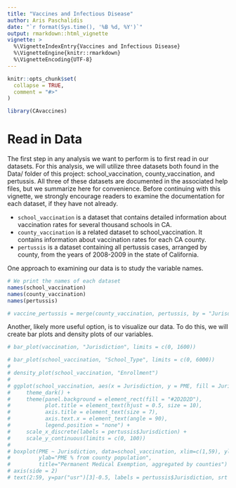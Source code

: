 ```yaml
---
title: "Vaccines and Infectious Disease"
author: Aris Paschalidis
date: "`r format(Sys.time(), '%B %d, %Y')`"
output: rmarkdown::html_vignette
vignette: >
  %\VignetteIndexEntry{Vaccines and Infectious Disease}
  %\VignetteEngine{knitr::rmarkdown}
  %\VignetteEncoding{UTF-8}
---
```


```r
knitr::opts_chunk$set(
  collapse = TRUE,
  comment = "#>"
)
```

```r
library(CAvaccines)
```

# Read in Data
The first step in any analysis we want to perform is to first read in our datasets.
For this analysis, we will utilize three datasets both found in the Data/ folder
of this project: school_vaccination, county_vaccination, and pertussis. All three 
of these datasets are documented in the associated help files, but we summarize here
for convenience. Before continuing with this vignette, we strongly encourage readers
to examine the documentation for each dataset, if they have not already.

* `school_vaccination` is a dataset that contains detailed information 
about vaccination rates for several thousand schools in CA. 
* `county_vaccination` is a related dataset to school_vaccination. It
contains information about vaccination rates for each CA county.
* `pertussis` is a dataset containing all pertussis cases, arranged by 
county, from the years of 2008-2009 in the state of California.

One approach to examining our data is to study the variable names. 

```r
# We print the names of each dataset
names(school_vaccination)
names(county_vaccination)
names(pertussis)

# vaccine_pertussis = merge(county_vaccination, pertussis, by = "Jurisdiction")
```

Another, likely more useful option, is to visualize our data. To do this, we 
will create bar plots and density plots of our variables.

```r
# bar_plot(vaccination, "Jurisdiction", limits = c(0, 1600))

# bar_plot(school_vaccination, "School_Type", limits = c(0, 6000))
# 
# density_plot(school_vaccination, "Enrollment")
# 
# ggplot(school_vaccination, aes(x = Jurisdiction, y = PME, fill = Jurisdiction)) + geom_boxplot(color = "white") +
#     theme_dark() +
#     theme(panel.background = element_rect(fill = "#2D2D2D"),
#           plot.title = element_text(hjust = 0.5, size = 10), 
#           axis.title = element_text(size = 7),
#           axis.text.x = element_text(angle = 90),
#           legend.position = "none") +
#     scale_x_discrete(labels = pertussis$Jurisdiction) +
#     scale_y_continuous(limits = c(0, 100))
# 
# boxplot(PME ~ Jurisdiction, data=school_vaccination, xlim=c(1,59), ylim=c(0,100), xaxt='n',
#         ylab="PME % from county population", 
#         title="Permanent Medical Exemption, aggregated by counties")
# axis(side = 2)
# text(2:59, y=par("usr")[3]-0.5, labels = pertussis$Jurisdiction, srt = 90, cex = 0.6, pos = 2, xpd = TRUE)

```

